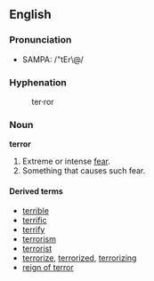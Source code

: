 ==English==
===Pronunciation===
*SAMPA: /"tEr\@/
===Hyphenation===
:ter&middot;ror

===Noun===
'''terror'''
# Extreme or intense [[fear]].
# Something that causes such fear.

====Derived terms====
*[[terrible]]
*[[terrific]]
*[[terrify]]
*[[terrorism]]
*[[terrorist]]
*[[terrorize]], [[terrorized]], [[terrorizing]]
*[[reign of terror]]